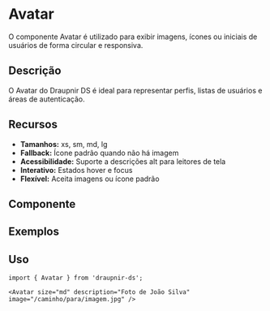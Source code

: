 
<Meta of={AvatarStories} component={Avatar}/>

# Avatar

O componente Avatar é utilizado para exibir imagens, ícones ou iniciais de usuários de forma circular e responsiva.

## Descrição
O Avatar do Draupnir DS é ideal para representar perfis, listas de usuários e áreas de autenticação.

## Recursos
- **Tamanhos:** xs, sm, md, lg
- **Fallback:** Ícone padrão quando não há imagem
- **Acessibilidade:** Suporte a descrições alt para leitores de tela
- **Interativo:** Estados hover e focus
- **Flexível:** Aceita imagens ou ícone padrão

## Componente
<Primary />
<Controls />

## Exemplos
<Canvas>
  <Story of={AvatarStories.WithImage} />
  <Story of={AvatarStories.WithIcon} />
  <Story of={AvatarStories.ExtraSmall} />
  <Story of={AvatarStories.Small} />
  <Story of={AvatarStories.Medium} />
  <Story of={AvatarStories.Large} />
</Canvas>

## Uso

```tsx
import { Avatar } from 'draupnir-ds';

<Avatar size="md" description="Foto de João Silva" image="/caminho/para/imagem.jpg" />
```

